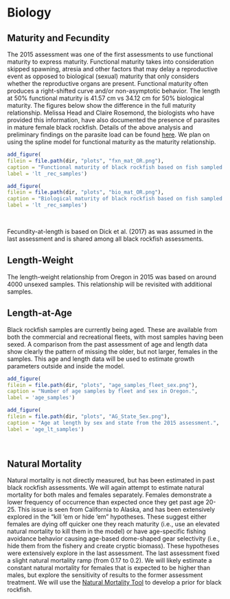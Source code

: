 

# Biology

## Maturity and Fecundity

The 2015 assessment was one of the first assessments to use functional maturity to express maturity. Functional maturity takes into consideration skipped spawning, atresia and other factors that may delay a reproductive event as opposed to biological (sexual) maturity that only considers whether the reproductive organs are present. Functional maturity often produces a right-shifted curve and/or non-asymptotic behavior. The length at 50% functional maturity is 41.57 cm vs 34.12 cm for 50% biological maturity. The figures below show the difference in the full maturity relationship. Melissa Head and Claire Rosemond, the biologists who have provided this information, have also documented the presence of parasites in mature female black rockfish. Details of the above analysis and preliminary findings on the parasite load can be found [here](https://github.com/shcaba/Sebastes_melanops_OR/blob/main/docs/Pre_assessment/plots/Black_Rockfish_prelimiary_maturity_analysis.pdf). We plan on using the spline model for functional maturity as the maturity relationship.

```r
add_figure(
filein = file.path(dir, "plots", "fxn_mat_OR.png"), 
caption = "Functional maturity of black rockfish based on fish sampled in Oregon from 2014-2021.",
label = 'lt _rec_samples')

```

```r
add_figure(
filein = file.path(dir, "plots", "bio_mat_OR.png"), 
caption = "Biological maturity of black rockfish based on fish sampled in Oregon from 2014-2021.",
label = 'lt _rec_samples')

```
\

Fecundity-at-length is based on Dick et al. (2017) as was assumed in the last assessment and is shared among all black rockfish assessments.

## Length-Weight

The length-weight relationship from Oregon in 2015 was based on around 4000 unsexed samples. This relationship will be revisited with additional samples.


## Length-at-Age

Black rockfish samples are currently being aged. These are available from both the commercial and recreational fleets, with most samples having been sexed. A comparison from the past assessment of age and length data show clearly the pattern of missing the older, but not larger, females in the samples. This age and length data will be used to estimate growth parameters outside and inside the model. 

```r
add_figure(
filein = file.path(dir, "plots", "age_samples_fleet_sex.png"), 
caption = "Number of age samples by fleet and sex in Oregon.",
label = 'age_samples')

```

```r
add_figure(
filein = file.path(dir, "plots", "AG_State_Sex.png"), 
caption = "Age at length by sex and state from the 2015 assessment.",
label = 'age_lt_samples')

```
\

## Natural Mortality

Natural mortality is not directly measured, but has been estimated in past black rockfish assessments. We will again attempt to estimate natural mortality for both males and females separately. Females demonstrate a lower frequency of occurrence than expected once they get past age 20-25. This issue is seen from California to Alaska, and has been extensively explored in the "kill 'em or hide 'em" hypotheses. These suggest either females are dying off quicker one they reach maturity (i.e., use an elevated natural mortality to kill them in the model) or have age-specific fishing avoidance behavior causing age-based dome-shaped gear selectivity (i.e., hide them from the fishery and create cryptic biomass). These hypotheses were extensively explore in the last assessment. The last assessment fixed a slight natural mortality ramp (from 0.17 to 0.2). We will likely estimate a constant natural mortality for females that is expected to be higher than males, but explore the sensitivity of results to the former assessment treatment. We will use the [Natural Mortality Tool](https://connect.fisheries.noaa.gov/natural-mortality-tool/) to develop a prior for black rockfish.  


